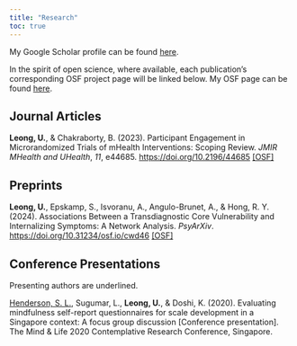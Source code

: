 ```yaml
---
title: "Research"
toc: true
---
```


My Google Scholar profile can be found [here](https://scholar.google.com.sg/citations?user=P9Tl79kAAAAJ&hl=en).

In the spirit of open science, where available, each publication's corresponding OSF project page will be linked below. My OSF page can be found [here](https://osf.io/9y8xh/).

## Journal Articles

**Leong, U.**, & Chakraborty, B. (2023). Participant Engagement in Microrandomized Trials of mHealth Interventions: Scoping Review. *JMIR MHealth and UHealth*, *11*, e44685. <https://doi.org/10.2196/44685> [\[OSF\]](https://osf.io/xdnr8/)

## Preprints

**Leong, U.**, Epskamp, S., Isvoranu, A., Angulo-Brunet, A., & Hong, R. Y. (2024). Associations Between a Transdiagnostic Core Vulnerability and Internalizing Symptoms: A Network Analysis. *PsyArXiv*. <https://doi.org/10.31234/osf.io/cwd46>
[\[OSF\]](https://osf.io/z5t8d/)


## Conference Presentations

Presenting authors are underlined.

<u>Henderson, S. L.</u>, Sugumar, L., **Leong, U.**, & Doshi, K. (2020). Evaluating mindfulness self-report questionnaires for scale development in a Singapore context: A focus group discussion \[Conference presentation\]. The Mind & Life 2020 Contemplative Research Conference, Singapore.
